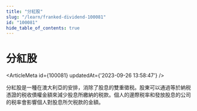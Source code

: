 ```yaml
---
title: "分紅股"
slug: "/learn/franked-dividend-100081"
id: "100081"
hide_table_of_contents: true
---
```



# 分紅股

<ArticleMeta id={100081} updatedAt={'2023-09-26 13:58:47'} />
<div className='border-solid border-b border-t-0 my-4 border-[var(--ifm-color-gray-300)]' />

分紅股是一種在澳大利亞的安排，消除了股息的雙重徵税。股東可以通過等於納税憑證的税收債權金額來減少股息所繳納的税款。個人的邊際税率和發放股息的公司的税率會影響個人對股息所欠税款的金額。
